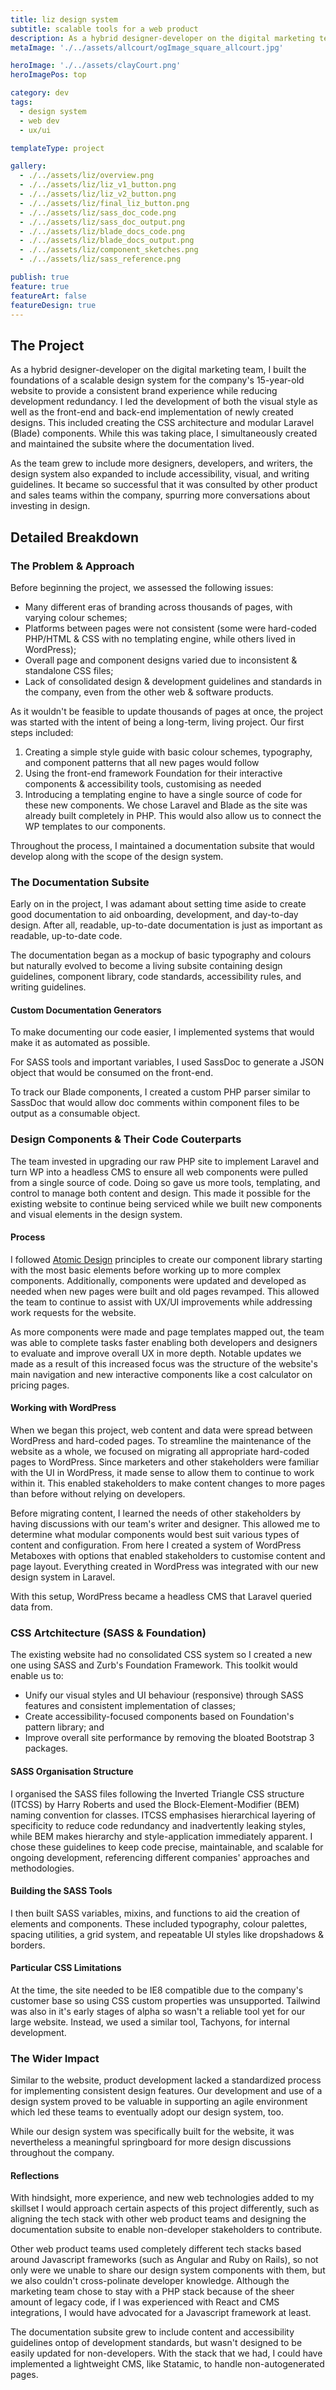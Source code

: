 ```yaml
---
title: liz design system
subtitle: scalable tools for a web product
description: As a hybrid designer-developer on the digital marketing team, I built the foundations of a scalable design system for the company's 15-year-old website to provide a consistent brand experience while reducing development redundancy.
metaImage: './../assets/allcourt/ogImage_square_allcourt.jpg'

heroImage: './../assets/clayCourt.png'
heroImagePos: top

category: dev
tags:
  - design system
  - web dev
  - ux/ui

templateType: project

gallery:
  - ./../assets/liz/overview.png
  - ./../assets/liz/liz_v1_button.png
  - ./../assets/liz/liz_v2_button.png
  - ./../assets/liz/final_liz_button.png
  - ./../assets/liz/sass_doc_code.png
  - ./../assets/liz/sass_doc_output.png
  - ./../assets/liz/blade_docs_code.png
  - ./../assets/liz/blade_docs_output.png
  - ./../assets/liz/component_sketches.png
  - ./../assets/liz/sass_reference.png

publish: true
feature: true
featureArt: false
featureDesign: true
---
```


## The Project

As a hybrid designer-developer on the digital marketing team, I built the foundations of a scalable design system for the company's 15-year-old website to provide a consistent brand experience while reducing development redundancy. I led the development of both the visual style as well as the front-end and back-end implementation of newly created designs. This included creating the CSS architecture and modular Laravel (Blade) components. While this was taking place, I simultaneously created and maintained the subsite where the documentation lived.

As the team grew to include more designers, developers, and writers, the design system also expanded to include accessibility, visual, and writing guidelines. It became so successful that it was consulted by other product and sales teams within the company, spurring more conversations about investing in design.

<MdxImage gatsbyImageData={props.gallery.image1} />


## Detailed Breakdown

### The Problem & Approach

Before beginning the project, we assessed the following issues:

- Many different eras of branding across thousands of pages, with varying colour schemes;
- Platforms between pages were not consistent (some were hard-coded PHP/HTML & CSS with no templating engine, while others lived in WordPress);
- Overall page and component designs varied due to inconsistent & standalone CSS files;
- Lack of consolidated design & development guidelines and standards in the company, even from the other web & software products.

As it wouldn't be feasible to update thousands of pages at once, the project was started with the intent of being a long-term, living project. Our first steps included:

1. Creating a simple style guide with basic colour schemes, typography, and component patterns that all new pages would follow
2. Using the front-end framework Foundation for their interactive components & accessibility tools, customising as needed
3. Introducing a templating engine to have a single source of code for these new components. We chose Laravel and Blade as the site was already built completely in PHP. This would also allow us to connect the WP templates to our components.

Throughout the process, I maintained a documentation subsite that would develop along with the scope of the design system.

### The Documentation Subsite

Early on in the project, I was adamant about setting time aside to create good documentation to aid onboarding, development, and day-to-day design. After all, readable, up-to-date documentation is just as important as readable, up-to-date code.

The documentation began as a mockup of basic typography and colours but naturally evolved to become a living subsite containing design guidelines, component library, code standards, accessibility rules, and writing guidelines.

<MdxGrid two>

<div>

  <MdxImage shadow link={props.gallery.image2} gatsbyImageData={props.gallery.image2} />

</div>
<div>

  <MdxImage shadow link={props.gallery.image3} gatsbyImageData={props.gallery.image3} />

</div>

</MdxGrid>

<MdxImage link={props.gallery.image4} gatsbyImageData={props.gallery.image4} />


#### Custom Documentation Generators

To make documenting our code easier, I implemented systems that would make it as automated as possible.

For SASS tools and important variables, I used SassDoc to generate a JSON object that would be consumed on the front-end.

<MdxGrid two>

<div>

  <MdxImage shadow link={props.gallery.image5} gatsbyImageData={props.gallery.image5} />

</div>
<div>

  <MdxImage shadow link={props.gallery.image6} gatsbyImageData={props.gallery.image6} />

</div>

</MdxGrid>

To track our Blade components, I created a custom PHP parser similar to SassDoc that would allow doc comments within component files to be output as a consumable object.

  <MdxImage shadow gatsbyImageData={props.gallery.image7} />
  <MdxImage shadow gatsbyImageData={props.gallery.image8} />



### Design Components & Their Code Couterparts

The team invested in upgrading our raw PHP site to implement Laravel and turn WP into a headless CMS to ensure all web components were pulled from a single source of code. Doing so gave us more tools, templating, and control to manage both content and design. This made it possible for the existing website to continue being serviced while we built new components and visual elements in the design system.

#### Process

I followed [Atomic Design](https://bradfrost.com/blog/post/atomic-web-design/) principles to create our component library starting with the most basic elements before working up to more complex components. Additionally, components were updated and developed as needed when new pages were built and old pages revamped. This allowed the team to continue to assist with UX/UI improvements while addressing work requests for the website.

As more components were made and page templates mapped out, the team was able to complete tasks faster enabling both developers and designers to evaluate and improve overall UX in more depth. Notable updates we made as a result of this increased focus was the structure of the website's main navigation and new interactive components like a cost calculator on pricing pages.

<MdxImage shadow gatsbyImageData={props.gallery.image9} />


#### Working with WordPress

When we began this project, web content and data were spread between WordPress and hard-coded pages. To streamline the maintenance of the website as a whole, we focused on migrating all appropriate hard-coded pages to WordPress. Since marketers and other stakeholders were familiar with the UI in WordPress, it made sense to allow them to continue to work within it. This enabled stakeholders to make content changes to more pages than before without relying on developers.

Before migrating content, I learned the needs of other stakeholders by having discussions with our team's writer and designer. This allowed me to determine what modular components would best suit various types of content and configuration. From here I created a system of WordPress Metaboxes with options that enabled stakeholders to customise content and page layout. Everything created in WordPress was integrated with our new design system in Laravel.

With this setup, WordPress became a headless CMS that Laravel queried data from.


### CSS Artchitecture (SASS & Foundation)

The existing website had no consolidated CSS system so I created a new one using SASS and Zurb's Foundation Framework. This toolkit would enable us to:

- Unify our visual styles and UI behaviour (responsive) through SASS features and consistent implementation of classes;
- Create accessibility-focused components based on Foundation's pattern library; and
- Improve overall site performance by removing the bloated Bootstrap 3 packages.

#### SASS Organisation Structure

I organised the SASS files following the Inverted Triangle CSS structure (ITCSS) by Harry Roberts and used the Block-Element-Modifier (BEM) naming convention for classes. ITCSS emphasises hierarchical layering of specificity to reduce code redundancy and inadvertently leaking styles, while BEM makes hierarchy and style-application immediately apparent. I chose these guidelines to keep code precise, maintainable, and scalable for ongoing development, referencing different companies' approaches and methodologies.

<MdxImage shadow gatsbyImageData={props.gallery.image10} />


#### Building the SASS Tools

I then built SASS variables, mixins, and functions to aid the creation of elements and components. These included typography, colour palettes, spacing utilities, a grid system, and repeatable UI styles like dropshadows & borders.

#### Particular CSS Limitations

At the time, the site needed to be IE8 compatible due to the company's customer base so using CSS custom properties was unsupported. Tailwind was also in it's early stages of alpha so wasn't a reliable tool yet for our large website. Instead, we used a similar tool, Tachyons, for internal development.


### The Wider Impact

Similar to the website, product development lacked a standardized process for implementing consistent design features. Our development and use of a design system proved to be valuable in supporting an agile environment which led these teams to eventually adopt our design system, too.

While our design system was specifically built for the website, it was nevertheless a meaningful springboard for more design discussions throughout the company.

#### Reflections

With hindsight, more experience, and new web technologies added to my skillset I would approach certain aspects of this project differently, such as aligning the tech stack with other web product teams and designing the documentation subsite to enable non-developer stakeholders to contribute.

Other web product teams used completely different tech stacks based around Javascript frameworks (such as Angular and Ruby on Rails), so not only were we unable to share our design system components with them, but we also couldn't cross-polinate developer knowledge. Although the marketing team chose to stay with a PHP stack because of the sheer amount of legacy code, if I was experienced with React and CMS integrations, I would have advocated for a Javascript framework at least.

The documentation subsite grew to include content and accessibility guidelines ontop of development standards, but wasn't designed to be easily updated for non-developers. With the stack that we had, I could have implemented a lightweight CMS, like Statamic, to handle non-autogenerated pages.
